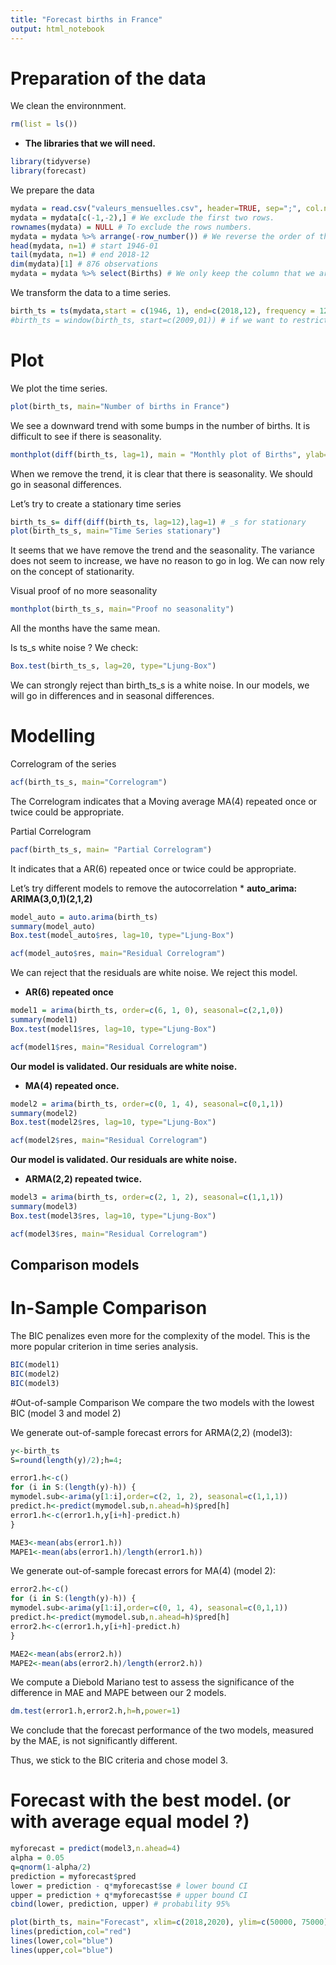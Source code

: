 ```yaml
---
title: "Forecast births in France"
output: html_notebook
---
```

# Preparation of the data
We clean the environnment.
```r
rm(list = ls())
```


* **The libraries that we will need.**
```r
library(tidyverse)
library(forecast)
```

We prepare the data
```r
mydata = read.csv("valeurs_mensuelles.csv", header=TRUE, sep=";", col.names = c("period","Births","codes"))
mydata = mydata[c(-1,-2),] # We exclude the first two rows.
rownames(mydata) = NULL # To exclude the rows numbers.
mydata = mydata %>% arrange(-row_number()) # We reverse the order of the rows
head(mydata, n=1) # start 1946-01
tail(mydata, n=1) # end 2018-12
dim(mydata)[1] # 876 observations
mydata = mydata %>% select(Births) # We only keep the column that we are interested in.
```

We transform the data to a time series.
```r
birth_ts = ts(mydata,start = c(1946, 1), end=c(2018,12), frequency = 12)
#birth_ts = window(birth_ts, start=c(2009,01)) # if we want to restrict last 10 years
```

# Plot
We plot the time series.

```r
plot(birth_ts, main="Number of births in France")
```
We see a downward trend with some bumps in the number of births. It is difficult to see if there is seasonality.

```r
monthplot(diff(birth_ts, lag=1), main = "Monthly plot of Births", ylab="Difference in births")
```
When we remove the trend, it is clear that there is seasonality.  We should go in seasonal differences.


Let's try to create a stationary time series
```r
birth_ts_s= diff(diff(birth_ts, lag=12),lag=1) # _s for stationary
plot(birth_ts_s, main="Time Series stationary")
```
It seems that we have remove the trend and the seasonality. The variance does not seem to increase, we have no reason to go in log. We can now rely on the concept of stationarity.

Visual proof of no more seasonality
```r
monthplot(birth_ts_s, main="Proof no seasonality")
```
All the months have the same mean.

Is ts_s white noise ? We check:
```r
Box.test(birth_ts_s, lag=20, type="Ljung-Box")
```
We can strongly reject than birth_ts_s is a white noise.
In our models, we will go in differences and in seasonal differences.


# Modelling

Correlogram of the series
```r
acf(birth_ts_s, main="Correlogram")
```
The Correlogram indicates that a Moving average MA(4) repeated once or twice could be appropriate.

Partial Correlogram
```r
pacf(birth_ts_s, main= "Partial Correlogram")
```
It indicates that a AR(6) repeated once or twice could be appropriate.

Let's try different models to remove the autocorrelation
* **auto_arima: ARIMA(3,0,1)(2,1,2)**
```r
model_auto = auto.arima(birth_ts)
summary(model_auto)
Box.test(model_auto$res, lag=10, type="Ljung-Box")
```
```r
acf(model_auto$res, main="Residual Correlogram")
```
We can reject that the residuals are white noise. We reject this model.

* **AR(6) repeated once**
```r
model1 = arima(birth_ts, order=c(6, 1, 0), seasonal=c(2,1,0))
summary(model1)
Box.test(model1$res, lag=10, type="Ljung-Box")
```

```r
acf(model1$res, main="Residual Correlogram")
```

**Our model is validated. Our residuals are white noise.**

* **MA(4) repeated once.**
```r
model2 = arima(birth_ts, order=c(0, 1, 4), seasonal=c(0,1,1))
summary(model2)
Box.test(model2$res, lag=10, type="Ljung-Box")
```

```r
acf(model2$res, main="Residual Correlogram")
```
**Our model is validated. Our residuals are white noise.**

* **ARMA(2,2) repeated twice.**
```r
model3 = arima(birth_ts, order=c(2, 1, 2), seasonal=c(1,1,1))
summary(model3)
Box.test(model3$res, lag=10, type="Ljung-Box")
```

```r
acf(model3$res, main="Residual Correlogram")
```


## Comparison models

# In-Sample Comparison
The BIC penalizes even more for the complexity of the model.
This is the more popular criterion in time series analysis.
```r
BIC(model1)
BIC(model2)
BIC(model3)
```

#Out-of-sample Comparison
We compare the two models with the lowest BIC (model 3 and model 2)

We generate out-of-sample forecast errors for ARMA(2,2) (model3):
```r
y<-birth_ts
S=round(length(y)/2);h=4;

error1.h<-c()
for (i in S:(length(y)-h)) {
mymodel.sub<-arima(y[1:i],order=c(2, 1, 2), seasonal=c(1,1,1))
predict.h<-predict(mymodel.sub,n.ahead=h)$pred[h]
error1.h<-c(error1.h,y[i+h]-predict.h)
}

MAE3<-mean(abs(error1.h))
MAPE1<-mean(abs(error1.h)/length(error1.h))
```
We generate out-of-sample forecast errors for MA(4) (model 2): 
```r
error2.h<-c()
for (i in S:(length(y)-h)) {
mymodel.sub<-arima(y[1:i],order=c(0, 1, 4), seasonal=c(0,1,1))
predict.h<-predict(mymodel.sub,n.ahead=h)$pred[h]
error2.h<-c(error1.h,y[i+h]-predict.h)
}

MAE2<-mean(abs(error2.h))
MAPE2<-mean(abs(error2.h)/length(error2.h))

```

We compute a Diebold Mariano test to assess the significance of the difference in MAE and MAPE between our 2 models. 

```r
dm.test(error1.h,error2.h,h=h,power=1)
```

We conclude that the forecast performance of the two models, measured by the MAE, is not significantly different.

Thus, we stick to the BIC criteria and chose model 3. 


# Forecast with the best model. (or with average equal model ?)
```r
myforecast = predict(model3,n.ahead=4)
alpha = 0.05
q=qnorm(1-alpha/2)
prediction = myforecast$pred
lower = prediction - q*myforecast$se # lower bound CI
upper = prediction + q*myforecast$se # upper bound CI
cbind(lower, prediction, upper) # probability 95%
```

```r
plot(birth_ts, main="Forecast", xlim=c(2018,2020), ylim=c(50000, 75000))
lines(prediction,col="red")
lines(lower,col="blue")
lines(upper,col="blue")
```










